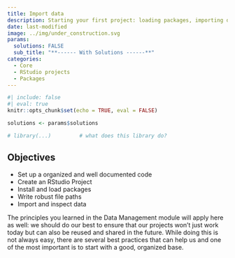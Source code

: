 ```yaml
---
title: Import data
description: Starting your first project: loading packages, importing data and taking a peak at them in R.
date: last-modified
image: ../img/under_construction.svg
params: 
  solutions: FALSE
  sub_title: "**------ With Solutions ------**"
categories:
  - Core
  - RStudio projects
  - Packages
---
```


```r
#| include: false
#| eval: true
knitr::opts_chunk$set(echo = TRUE, eval = FALSE)

solutions <- params$solutions

# library(...)         # what does this library do?
```


## Objectives

- Set up a organized and well documented code 
- Create an RStudio Project
- Install and load packages
- Write robust file paths
- Import and inspect data

The principles you learned in the Data Management module will apply here as well: we should do our best to ensure that our projects won't just work today but can also be reused and shared in the future. While doing this is not always easy, there are several best practices that can help us and one of the most important is to start with a good, organized base.